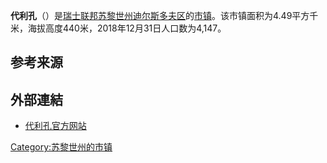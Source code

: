 {{Infobox settlement
| name = 代利孔
| native_name = {{lang|de|Dällikon}}
| settlement_type = [[市镇_(瑞士)|瑞士市镇]]
| image_skyline = Dällikon - Regensdorf - Furttal - Zürichsee - Pfannenstiel - Lägern Burghorn 20100524 17-22-00.JPG
| image_caption = 代利孔风光
| image_seal = Daellikon-blazon.svg
| image_map = Karte Gemeinde Dällikon 2007.png
| map_caption = 代利孔在迪尔斯多夫区的位置
| pushpin_map = Switzerland
| pushpin_relief = Switzerland relief location map.jpg
| pushpin_label_position = bottom
| pushpin_map_caption = 代利孔在瑞士的位置
| subdivision_type = 国家
| subdivision_name = {{CHE}}
| subdivision_type1 = [[瑞士行政区划|州]]
| subdivision_name1 = [[File:Flag_of_Canton_of_Zürich.svg|16px]] [[苏黎世州|苏黎世州]]
| subdivision_type2 = [[区_(瑞士)|区]]
| subdivision_name2 = [[迪尔斯多夫区|迪尔斯多夫区]]
| elevation_m = 440
| area_total_km2 = 4.49
| population_as_of = 2018年12月31日
| population_footnotes = <ref>{{cite web|url=https://www.bfs.admin.ch/bfs/de/home/statistiken/bevoelkerung.assetdetail.7966022.html|title=Ständige Wohnbevölkerung nach Staatsangehörigkeitskategorie, Geschlecht und Gemeinde, Provisorische Jahresergebnisse, 2018|trans_title=瑞士联邦2018年按国籍、性别和市镇划分的常住人口统计表|date=2019-04-09|publisher=[[瑞士联邦统计署|瑞士联邦统计署]]|language=de|accessdate=2019-11-17|archive-date=2019-04-11|archive-url=https://web.archive.org/web/20190411063248/https://www.bfs.admin.ch/bfs/de/home/statistiken/bevoelkerung.assetdetail.7966022.html|dead-url=no}}</ref>
| population_total = 4147
| population_density_km2 = auto
| timezone = [[欧洲中部时间|CET]]
| utc_offset = +1
| timezone_DST = [[欧洲中部夏令时间|CEST]]
| utc_offset_DST = +2
| coordinates = {{coord|47|26|27|N|8|26|20|E|region:|display=inline,title}}
| postal_code_type = [[瑞士邮政编码系统|邮政编码]]
| postal_code = 8108
| blank_name = [[瑞士市镇官方编号|官方编号]]
| blank_info = 0084
| website = {{url|www.daellikon.ch}}
}}

'''代利孔'''（{{lang-de|Dällikon}}）是[[瑞士联邦|瑞士联邦]][[苏黎世州|苏黎世州]][[迪尔斯多夫区|迪尔斯多夫区]]的[[市镇_(瑞士)|市镇]]。该市镇面积为4.49平方千米，海拔高度440米，2018年12月31日人口数为4,147。

== 参考来源 ==
{{reflist}}

== 外部連結 ==
* [http://www.daellikon.ch/ 代利孔官方网站] {{Wayback|url=http://www.daellikon.ch/ |date=20220403034532 }} {{de icon}}

{{Switzerland-geo-stub}}
{{DEFAULTSORT:Dällikon}}
[[Category:苏黎世州的市镇|Category:苏黎世州的市镇]]